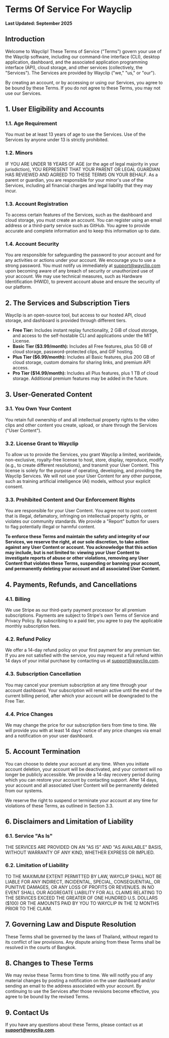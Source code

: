 # Terms Of Service For Wayclip

**Last Updated: September 2025**

## Introduction

Welcome to Wayclip! These Terms of Service ("Terms") govern your use of the Wayclip software, including our command-line interface (CLI), desktop application, dashboard, and the associated application programming interface (API), cloud storage, and other services (collectively, the "Services"). The Services are provided by Wayclip ("we," "us," or "our").

By creating an account, or by accessing or using our Services, you agree to be bound by these Terms. If you do not agree to these Terms, you may not use our Services.

## 1. User Eligibility and Accounts

### 1.1. Age Requirement

You must be at least 13 years of age to use the Services. Use of the Services by anyone under 13 is strictly prohibited.

### 1.2. Minors

IF YOU ARE UNDER 18 YEARS OF AGE (or the age of legal majority in your jurisdiction), YOU REPRESENT THAT YOUR PARENT OR LEGAL GUARDIAN HAS REVIEWED AND AGREED TO THESE TERMS ON YOUR BEHALF. As a parent or guardian, you are responsible for your minor's use of the Services, including all financial charges and legal liability that they may incur.

### 1.3. Account Registration

To access certain features of the Services, such as the dashboard and cloud storage, you must create an account. You can register using an email address or a third-party service such as GitHub. You agree to provide accurate and complete information and to keep this information up to date.

### 1.4. Account Security

You are responsible for safeguarding the password to your account and for any activities or actions under your account. We encourage you to use a strong password. You must notify us immediately at support@wayclip.com upon becoming aware of any breach of security or unauthorized use of your account. We may use technical measures, such as Hardware Identification (HWID), to prevent account abuse and ensure the security of our platform.

## 2. The Services and Subscription Tiers

Wayclip is an open-source tool, but access to our hosted API, cloud storage, and dashboard is provided through different tiers.

- **Free Tier:** Includes instant replay functionality, 2 GiB of cloud storage, and access to the self-hostable CLI and applications under the MIT License.
- **Basic Tier ($3.99/month):** Includes all Free features, plus 50 GB of cloud storage, password-protected clips, and GIF hosting.
- **Plus Tier ($6.99/month):** Includes all Basic features, plus 200 GB of cloud storage, custom domains for sharing links, and premium API access.
- **Pro Tier ($14.99/month):** Includes all Plus features, plus 1 TB of cloud storage. Additional premium features may be added in the future.

## 3. User-Generated Content

### 3.1. You Own Your Content

You retain full ownership of and all intellectual property rights to the video clips and other content you create, upload, or share through the Services ("User Content").

### 3.2. License Grant to Wayclip

To allow us to provide the Services, you grant Wayclip a limited, worldwide, non-exclusive, royalty-free license to host, store, display, reproduce, modify (e.g., to create different resolutions), and transmit your User Content. This license is solely for the purpose of operating, developing, and providing the Wayclip Services. We will not use your User Content for any other purpose, such as training artificial intelligence (AI) models, without your explicit consent.

### 3.3. Prohibited Content and Our Enforcement Rights

You are responsible for your User Content. You agree not to post content that is illegal, defamatory, infringing on intellectual property rights, or violates our community standards. We provide a "Report" button for users to flag potentially illegal or harmful content.

**To enforce these Terms and maintain the safety and integrity of our Services, we reserve the right, at our sole discretion, to take action against any User Content or account. You acknowledge that this action may include, but is not limited to: viewing your User Content to investigate reports of abuse or other violations, removing any User Content that violates these Terms, suspending or banning your account, and permanently deleting your account and all associated User Content.**

## 4. Payments, Refunds, and Cancellations

### 4.1. Billing

We use Stripe as our third-party payment processor for all premium subscriptions. Payments are subject to Stripe's own Terms of Service and Privacy Policy. By subscribing to a paid tier, you agree to pay the applicable monthly subscription fees.

### 4.2. Refund Policy

We offer a 14-day refund policy on your first payment for any premium tier. If you are not satisfied with the service, you may request a full refund within 14 days of your initial purchase by contacting us at support@wayclip.com.

### 4.3. Subscription Cancellation

You may cancel your premium subscription at any time through your account dashboard. Your subscription will remain active until the end of the current billing period, after which your account will be downgraded to the Free Tier.

### 4.4. Price Changes

We may change the price for our subscription tiers from time to time. We will provide you with at least 14 days' notice of any price changes via email and a notification on your user dashboard.

## 5. Account Termination

You can choose to delete your account at any time. When you initiate account deletion, your account will be deactivated, and your content will no longer be publicly accessible. We provide a 14-day recovery period during which you can restore your account by contacting support. After 14 days, your account and all associated User Content will be permanently deleted from our systems.

We reserve the right to suspend or terminate your account at any time for violations of these Terms, as outlined in Section 3.3.

## 6. Disclaimers and Limitation of Liability

### 6.1. Service "As Is"

THE SERVICES ARE PROVIDED ON AN "AS IS" AND "AS AVAILABLE" BASIS, WITHOUT WARRANTY OF ANY KIND, WHETHER EXPRESS OR IMPLIED.

### 6.2. Limitation of Liability

TO THE MAXIMUM EXTENT PERMITTED BY LAW, WAYCLIP SHALL NOT BE LIABLE FOR ANY INDIRECT, INCIDENTAL, SPECIAL, CONSEQUENTIAL, OR PUNITIVE DAMAGES, OR ANY LOSS OF PROFITS OR REVENUES. IN NO EVENT SHALL OUR AGGREGATE LIABILITY FOR ALL CLAIMS RELATING TO THE SERVICES EXCEED THE GREATER OF ONE HUNDRED U.S. DOLLARS ($100) OR THE AMOUNTS PAID BY YOU TO WAYCLIP IN THE 12 MONTHS PRIOR TO THE CLAIM.

## 7. Governing Law and Dispute Resolution

These Terms shall be governed by the laws of Thailand, without regard to its conflict of law provisions. Any dispute arising from these Terms shall be resolved in the courts of Bangkok.

## 8. Changes to These Terms

We may revise these Terms from time to time. We will notify you of any material changes by posting a notification on the user dashboard and/or sending an email to the address associated with your account. By continuing to use the Services after those revisions become effective, you agree to be bound by the revised Terms.

## 9. Contact Us

If you have any questions about these Terms, please contact us at **support@wayclip.com**.
